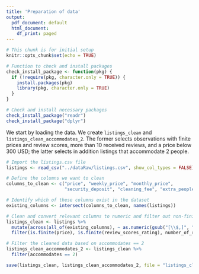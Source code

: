 ```yaml
---
title: 'Preparation of data'
output:
  pdf_document: default
  html_document:
    df_print: paged
---
```


```r
# This chunk is for initial setup
knitr::opts_chunk$set(echo = TRUE)

# Function to check and install packages
check_install_package <- function(pkg) {
  if (!require(pkg, character.only = TRUE)) {
    install.packages(pkg)
    library(pkg, character.only = TRUE)
  }
}

# Check and install necessary packages
check_install_package("readr")
check_install_package("dplyr")
```

We start by loading the data. We create `listings_clean` and `listings_clean_accommodates_2`. The former selects observations with finite prices and review scores, more than 10 received reviews, and a price below 300 USD; the latter selects in addition listings that accommodate 2 people.

```r
# Import the listings.csv file
listings <- read_csv("../dataRaw/listings.csv", show_col_types = FALSE)

# Define the columns we want to clean
columns_to_clean <- c("price", "weekly_price", "monthly_price", 
                      "security_deposit", "cleaning_fee", "extra_people")

# Identify which of these columns exist in the dataset
existing_columns <- intersect(columns_to_clean, names(listings))

# Clean and convert relevant columns to numeric and filter out non-finite values
listings_clean <- listings %>%
  mutate(across(all_of(existing_columns), ~ as.numeric(gsub("[\\$,]", "", .x)))) %>%
  filter(is.finite(price), is.finite(review_scores_rating), number_of_reviews > 10, price < 300)

# Filter the cleaned data based on accommodates == 2
listings_clean_accommodates_2 <- listings_clean %>%
  filter(accommodates == 2)

save(listings_clean, listings_clean_accommodates_2, file = "listings_clean.RData")
```

